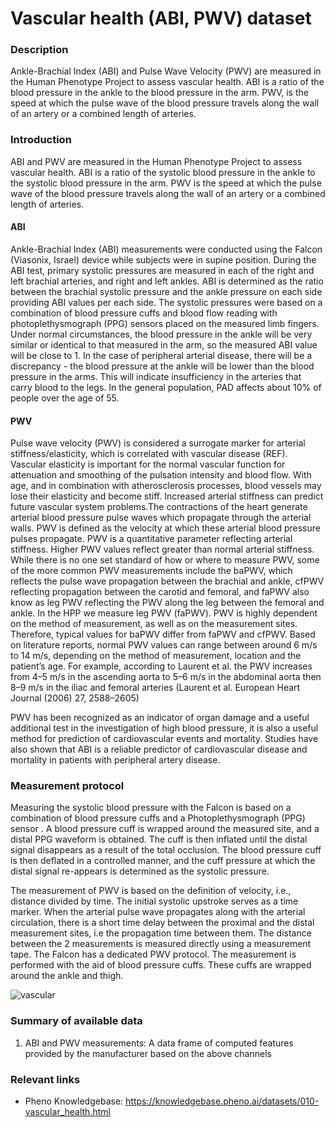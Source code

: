 # Vascular health (ABI, PWV) dataset

### Description
Ankle-Brachial Index (ABI) and Pulse Wave Velocity (PWV) are measured in the Human Phenotype Project to assess vascular health. ABI is a ratio of the blood pressure in the ankle to the blood pressure in the arm. PWV, is the speed at which the pulse wave of the blood pressure travels along the wall of an artery or a combined length of arteries.

### Introduction
ABI and PWV are measured in the Human Phenotype Project to assess vascular health. ABI is a ratio of the systolic blood pressure in the ankle to the systolic blood pressure in the arm. PWV is the speed at which the pulse wave of the blood pressure travels along the wall of an artery or a combined length of arteries.

#### ABI
Ankle-Brachial Index (ABI) measurements were conducted using the Falcon (Viasonix, Israel) device while subjects were in supine position. During the ABI test, primary systolic pressures are measured in each of the right and left brachial arteries, and right and left ankles. ABI is determined as the ratio between the brachial systolic pressure and the ankle pressure on each side providing ABI values per each side. The systolic pressures were based on a combination of blood pressure cuffs and blood flow reading with photoplethysmograph (PPG) sensors placed on the measured limb fingers.  Under normal circumstances, the blood pressure in the ankle will be very similar or identical to that measured in the arm, so the measured ABI value will be close to 1. In the case of peripheral arterial disease, there will be a discrepancy - the blood pressure at the ankle will be lower than the blood pressure in the arms. This will indicate insufficiency in the arteries that carry blood to the legs. In the general population, PAD affects about 10% of people over the age of 55.

#### PWV
Pulse wave velocity (PWV) is considered a surrogate marker for arterial stiffness/elasticity, which is correlated with vascular disease (REF). Vascular elasticity is important for the normal vascular function for attenuation and smoothing of the pulsation intensity and blood flow. With age, and in combination with atherosclerosis processes, blood vessels may lose their elasticity and become stiff. Increased arterial stiffness can predict future vascular system problems.The contractions of the heart generate arterial blood pressure pulse waves which propagate through the arterial walls. PWV is defined as the velocity at which these arterial blood pressure pulses propagate. PWV is a quantitative parameter reflecting arterial stiffness. Higher PWV values reflect greater than normal arterial stiffness. 
While there is no one set standard of how or where to measure PWV, some of the more common PWV measurements include the baPWV, which reflects the pulse wave propagation between the brachial and ankle, cfPWV reflecting propagation between the carotid and femoral, and faPWV also know as leg PWV reflecting the PWV along the leg between the femoral and ankle.
In the HPP we measure leg PWV (faPWV). PWV is highly dependent on the method of measurement, as well as on the measurement sites. Therefore, typical values for baPWV differ from faPWV and cfPWV.
Based on literature reports, normal PWV values can range between around 6 m/s to 14 m/s, depending on the method of measurement, location and the patient’s age. For example, according to Laurent et al.  the PWV increases from 4–5 m/s in the ascending aorta to 5–6 m/s in the abdominal aorta then 8–9 m/s in the iliac and femoral arteries (Laurent et al. European Heart Journal (2006) 27, 2588–2605)

PWV has been recognized as an indicator of organ damage and a useful additional test in the investigation of high blood pressure, it is also a useful method for prediction of cardiovascular events and mortality. Studies have also shown that ABI is a reliable predictor of cardiovascular disease and mortality in patients with peripheral artery disease.

### Measurement protocol
Measuring the systolic blood pressure with the Falcon is based on a combination of blood pressure cuffs and a Photoplethysmograph (PPG) sensor . A blood pressure cuff is wrapped around the measured site, and a distal PPG waveform is obtained. The cuff is then inflated until the distal signal disappears as a result of the total occlusion. The blood pressure cuff is then deflated in a controlled manner, and the cuff pressure at which the distal signal re-appears is determined as the systolic pressure.

The measurement of PWV is based on the definition of velocity, i.e., distance divided by time. The initial systolic upstroke serves as a time marker. When the arterial pulse wave propagates along with the arterial circulation, there is a short time delay between the proximal and the distal measurement sites, i.e the propagation time between them. The distance between the 2 measurements is measured directly using a measurement tape. The Falcon has a dedicated PWV protocol. The measurement is performed with the aid of blood pressure cuffs. These cuffs are wrapped around the ankle and thigh.

![vascular](/md/folders/10/vascular.png)

### Summary of available data
1. ABI and PWV measurements: A data frame of computed features provided by the manufacturer based on the above channels

### Relevant links
* Pheno Knowledgebase: https://knowledgebase.pheno.ai/datasets/010-vascular_health.html


